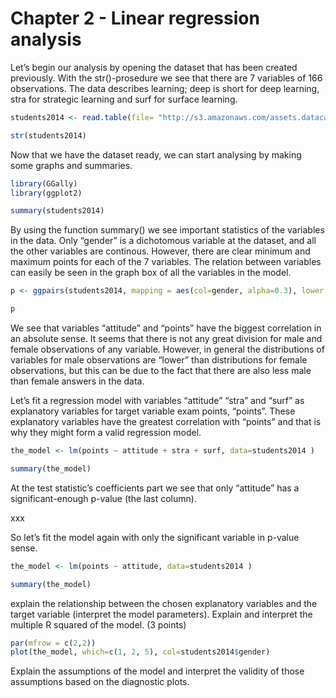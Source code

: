 
# Chapter 2 - Linear regression analysis


Let's begin our analysis by opening the dataset that has been created previously. With the str()-prosedure we see that there are 7 variables of 166 observations. The data describes learning; deep is short for deep learning, stra for strategic learning and surf for surface learning.

```r
students2014 <- read.table(file= "http://s3.amazonaws.com/assets.datacamp.com/production/course_2218/datasets/learning2014.txt", header=T, sep=",")

str(students2014)

```

Now that we have the dataset ready, we can start analysing by making some graphs and summaries.
```r
library(GGally)
library(ggplot2)

summary(students2014)


```

By using the function summary() we see important statistics of the variables in the data. Only "gender" is a dichotomous variable at the dataset, and all the other variables are continous. However, there are clear minimum and maximum points for each of the 7 variables.
The relation between variables can easily be seen in the graph box of all the variables in the model.

```r
p <- ggpairs(students2014, mapping = aes(col=gender, alpha=0.3), lower = list(combo = wrap("facethist", bins = 20)))

p

```

We see that variables "attitude" and "points" have the biggest correlation in an absolute sense. It seems that there is not any great division for male and female observations of any variable. However, in general the distributions of variables for male observations are "lower" than distributions for female observations, but this can be due to the fact that there are also less male than female answers in the data.

Let's fit a regression model with variables "attitude" "stra" and "surf" as explanatory variables for target variable exam points, "points". These explanatory variables have the greatest correlation with "points" and that is why they might form a valid regression model.

```r
the_model <- lm(points ~ attitude + stra + surf, data=students2014 )

summary(the_model)

```
At the test statistic's coefficients part we see that only "attitude" has a significant-enough p-value (the last column).

xxx

So let's fit the model again with only the significant variable in p-value sense. 
```r
the_model <- lm(points ~ attitude, data=students2014 )

summary(the_model)

```

explain the relationship between the chosen explanatory variables and the target variable (interpret the model parameters). Explain and interpret the multiple R squared of the model. (3 points)


```r
par(mfrow = c(2,2))
plot(the_model, which=c(1, 2, 5), col=students2014$gender)
```



Explain the assumptions of the model and interpret the validity of those assumptions based on the diagnostic plots.


















